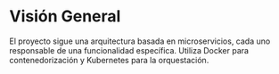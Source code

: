 # Visión General
El proyecto sigue una arquitectura basada en microservicios, cada uno responsable de una funcionalidad específica. Utiliza Docker para contenedorización y Kubernetes para la orquestación.